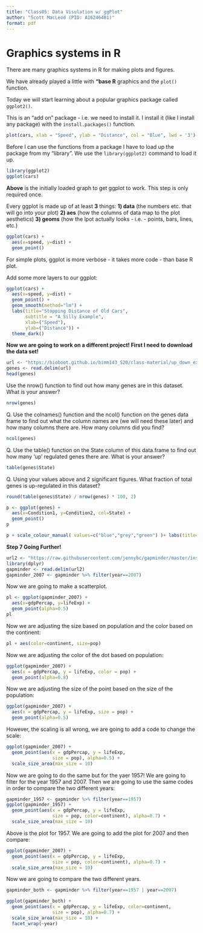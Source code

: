 ```yaml
---
title: "Class05: Data Visulation w/ ggPlot"
author: "Scott MacLeod (PID: A16246401)"
format: pdf
---
```


# Graphics systems in R

There are many graphics systems in R for making plots and figures.

We have already played a little with **"base R** graphics and the `plot()` function.

Today we will start learning about a popular graphics package called `ggplot2()`.

This is an "add on" package - i.e. we need to install it. I install it (like I install any package) with the `install.packages()` function. 

```r
plot(cars, xlab = "Speed", ylab = "Distance", col = "Blue", lwd = '3')
```

Before I can use the functions from a package I have to load up the package from my "library". We use the `library(ggplot2)` command to load it up.

```r
library(ggplot2)
ggplot(cars)
```
**Above** is the initially loaded graph to get ggplot to work. This step is only required once.

Every ggplot is made up of at least **3** things:
**1) data** (the numbers etc. that will go into your plot)
**2) aes** (how the columns of data map to the plot aesthetics)
**3) geoms** (how the lpot actually looks - i.e. - points, bars, lines, etc.)

```r
ggplot(cars) +
  aes(x=speed, y=dist) +
  geom_point()
```
For simple plots, ggplot is more verbose - it takes more code - than base R plot. 

Add some more layers to our ggplot:

```r
ggplot(cars) +
  aes(x=speed, y=dist) +
  geom_point() +
  geom_smooth(method="lm") +
  labs(title="Stopping Distance of Old Cars", 
       subtitle = "A Silly Example",
       xlab=("Speed"),
       ylab=("Distance")) +
  theme_dark()
```


**Now we are going to work on a different project! First I need to download the data set!**

```r
url <- "https://bioboot.github.io/bimm143_S20/class-material/up_down_expression.txt"
genes <- read.delim(url)
head(genes)
```

Use the nrow() function to find out how many genes are in this dataset. What is your answer? 
```r
nrow(genes)
```


Q. Use the colnames() function and the ncol() function on the genes data frame to find out what the column names are (we will need these later) and how many columns there are. How many columns did you find? 
```r
ncol(genes)
```


Q. Use the table() function on the State column of this data.frame to find out how many ‘up’ regulated genes there are. What is your answer? 
```r
table(genes$State)
```


Q. Using your values above and 2 significant figures. What fraction of total genes is up-regulated in this dataset? 
```r
round(table(genes$State) / nrow(genes) * 100, 2)

```

```r
p <- ggplot(genes) +
  aes(x=Condition1, y=Condition2, col=State) +
  geom_point()
p
```

```r
p + scale_colour_manual( values=c("blue","grey","green") )+ labs(title="Gene Expression Changes Upon Drug Treatment")
```
**Step 7 Going Further!**
```r
url2 <- "https://raw.githubusercontent.com/jennybc/gapminder/master/inst/extdata/gapminder.tsv"
library(dplyr)
gapminder <- read.delim(url2)
gapminder_2007 <- gapminder %>% filter(year==2007)
```
Now we are going to make a scatterplot.
```r
pl <- ggplot(gapminder_2007) +
  aes(x=gdpPercap, y=lifeExp) +
  geom_point(alpha=0.5)
pl
```
Now we are adjusting the size based on population and the color based on the continent:
```r
pl + aes(color=continent, size=pop)
```

Now we are adjusting the color of the dot based on population:
```r
ggplot(gapminder_2007) + 
  aes(x = gdpPercap, y = lifeExp, color = pop) +
  geom_point(alpha=0.8)
```
Now we are adjusting the size of the point based on the size of the population:
```r
ggplot(gapminder_2007) + 
  aes(x = gdpPercap, y = lifeExp, size = pop) +
  geom_point(alpha=0.5)
```
However, the scaling is all wrong, we are going to add a code to change the scale:
```r
ggplot(gapminder_2007) + 
  geom_point(aes(x = gdpPercap, y = lifeExp,
                 size = pop), alpha=0.5) + 
  scale_size_area(max_size = 10)
```
Now we are going to do the same but for the yaer 1957! We are going to filter for the year 1957 and 2007. Then we are going to use the same codes in order to compare the two different years:
```r
gapminder_1957 <- gapminder %>% filter(year==1957)
ggplot(gapminder_1957) + 
  geom_point(aes(x = gdpPercap, y = lifeExp,
                 size = pop, color=continent), alpha=0.7) + 
  scale_size_area(max_size = 10)
```
Above is the plot for 1957. We are going to add the plot for 2007 and then compare:
```r
ggplot(gapminder_2007) + 
  geom_point(aes(x = gdpPercap, y = lifeExp,
                 size = pop, color=continent), alpha=0.7) + 
  scale_size_area(max_size = 10)
```
Now we are going to compare the two different years.
```r
gapminder_both <- gapminder %>% filter(year==1957 | year==2007)

ggplot(gapminder_both) + 
  geom_point(aes(x = gdpPercap, y = lifeExp, color=continent,
                 size = pop), alpha=0.7) + 
  scale_size_area(max_size = 10) +
  facet_wrap(~year)
```




